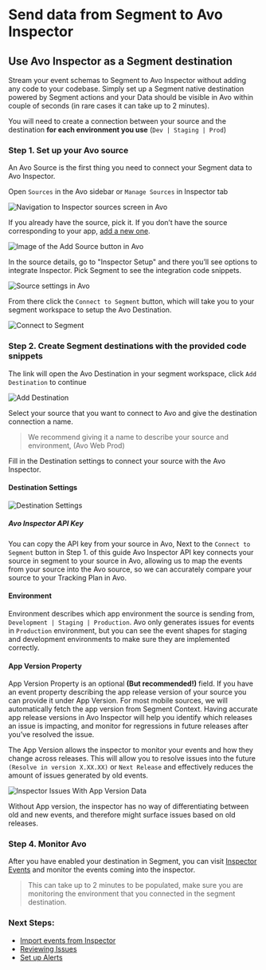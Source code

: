 # Send data from Segment to Avo Inspector

## Use Avo Inspector as a Segment destination

Stream your event schemas to Segment to Avo Inspector without adding any code to your codebase. Simply set up a Segment native destination powered by Segment actions and your Data should be visible in Avo within couple of seconds (in rare cases it can take up to 2 minutes).


You will need to create a connection between your source and the destination **for each environment you use** (`Dev | Staging | Prod`)



### Step 1. Set up your Avo source

An Avo Source is the first thing you need to connect your Segment data to Avo Inspector.

Open `Sources` in the Avo sidebar or `Manage Sources` in Inspector tab

![Navigation to Inspector sources screen in Avo](/images/workspace/nav-inspector-sources-highlighted.png)

If you already have the source, pick it. If you don’t have the source corresponding to your app, [add a new one](/inspector/inspector-overview#configuring-sources).

![Image of the Add Source button in Avo](/images/add-source.png)

In the source details, go to "Inspector Setup" and there you’ll see options to integrate Inspector. Pick Segment to see the integration code snippets.

![Source settings in Avo](/images/guide-segment-to-inspector/source-setup.png)

From there click the `Connect to Segment` button, which will take you to your segment workspace to setup the Avo Destination.

![Connect to Segment](/images/guide-segment-to-inspector/connect-to-segment.png)

### Step 2. Create Segment destinations with the provided code snippets

The link will open the Avo Destination in your segment workspace, click `Add Destination` to continue

![Add Destination](/images/guide-segment-to-inspector/avo-destination-segment.png)

Select your source that you want to connect to Avo and give the destination connection a name.

> We recommend giving it a name to describe your source and environment, (Avo Web Prod)

Fill in the Destination settings to connect your source with the Avo Inspector.

#### Destination Settings

![Destination Settings](/images/guide-segment-to-inspector/avo-destination-settings.png)

##### Avo Inspector API Key

You can copy the API key from your source in Avo, Next to the `Connect to Segment` button in Step 1. of this guide
Avo Inspector API key connects your source in segment to your source in Avo, allowing us to map the events from your source into the Avo source, so we can accurately compare your source to your Tracking Plan in Avo.

#### Environment

Environment describes which app environment the source is sending from, `Development | Staging | Production`.
Avo only generates issues for events in `Production` environment, but you can see the event shapes for staging and development environments to make sure they are implemented correctly.

#### App Version Property

App Version Property is an optional **(But recommended!)** field.
If you have an event property describing the app release version of your source you can provide it under App Version. For most mobile sources, we will automatically fetch the app version from Segment Context. Having accurate app release versions in Avo Inspector will help you identify which releases an issue is impacting, and monitor for regressions in future releases after you’ve resolved the issue.

The App Version allows the inspector to monitor your events and how they change across releases. This will allow you to resolve issues into the future `(Resolve in version X.XX.XX)` or `Next Release` and effectively reduces the amount of issues generated by old events.

![Inspector Issues With App Version Data](/images/guide-segment-to-inspector/inspector-issue-app-version.png)

Without App version, the inspector has no way of differentiating between old and new events, and therefore might surface issues based on old releases.

### Step 4. Monitor Avo

After you have enabled your destination in Segment, you can visit [Inspector Events](https://www.avo.app/schemas/fwtXqAc0fCLy7b7oGW40/inspector/events) and monitor the events coming into the inspector.

> This can take up to 2 minutes to be populated, make sure you are monitoring the environment that you connected in the segment destination.

### Next Steps:

- [Import events from Inspector](https://www.avo.app/docs/inspector/add-events-from-inspector)
- [Reviewing Issues](https://www.avo.app/docs/inspector/inspector-issues-view)
- [Set up Alerts](https://www.avo.app/docs/inspector/inspector-slack-alerts)
